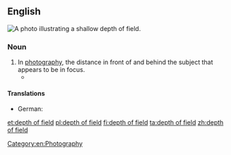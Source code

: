 ==English==
[[Image:DOF-ShallowDepthofField.jpg|thumb|right|A photo illustrating a shallow depth of field.]]
{{wikipedia}}

===Noun===
{{en-noun|head=[[depth]] of [[field]]|depths of field}}

# In [[photography]], the distance in front of and behind the subject that appears to be in focus.
#* {{quote-magazine|year=2013|month=July-August|author=[http://www.americanscientist.org/authors/detail/catherine-clabby Catherine Clabby]
|magazine={{w|American Scientist}}|title=[http://www.americanscientist.org/issues/pub/2013/4/focus-on-everything Focus on Everything]
|passage=Not long ago, it was difficult to produce photographs of tiny creatures with every part in focus. That’s because the lenses that are excellent at magnifying tiny subjects produce a narrow '''depth of field'''. A photo processing technique called focus stacking has changed that.}}

====Translations====
{{checktrans-top}}
* German: {{t-check|de|Tiefenunschärfe|f}}
{{trans-mid}}
{{trans-bottom}}

[[Category:en:Photography]]

[[et:depth of field]]
[[pl:depth of field]]
[[fi:depth of field]]
[[ta:depth of field]]
[[zh:depth of field]]